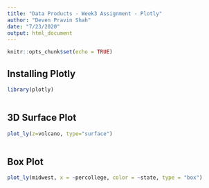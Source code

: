 ```yaml
---
title: "Data Products - Week3 Assignment - Plotly"
author: "Deven Pravin Shah"
date: "7/23/2020"
output: html_document
---
```


```r
knitr::opts_chunk$set(echo = TRUE)
```

## Installing Plotly

```r
  
library(plotly)
  
```

## 3D Surface Plot
  
```r
  
plot_ly(z=volcano, type="surface")
  
```
  
## Box Plot
  
```r
  
plot_ly(midwest, x = ~percollege, color = ~state, type = "box")
  
```